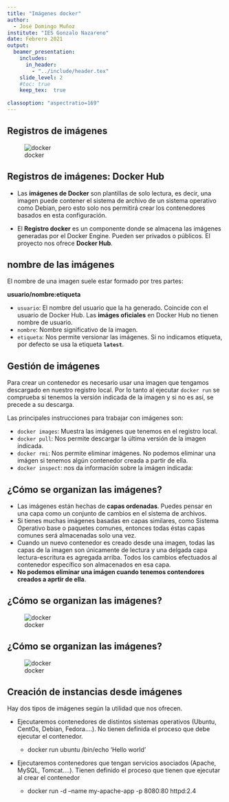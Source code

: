 ```yaml
---
title: "Imágenes docker"
author: 
  - José Domingo Muñoz
institute: "IES Gonzalo Nazareno"
date: Febrero 2021
output: 
  beamer_presentation:
    includes:
      in_header: 
        - "../include/header.tex"
    slide_level: 2
    #toc: true
    keep_tex:  true
    
classoption: "aspectratio=169"
---
```


## Registros de imágenes

![docker](img/docker2.png)

## Registros de imágenes: Docker Hub

* Las **imágenes de Docker** son plantillas de solo lectura, es decir, una imagen puede contener el sistema de archivo de un sistema operativo como Debian, pero esto solo nos permitirá crear los contenedores basados en esta configuración. 

* El **Registro docker** es un componente donde se almacena las imágenes generadas por el Docker Engine. Pueden ser privados o públicos. El proyecto nos ofrece **Docker Hub**.

## nombre de las imágenes

El nombre de una imagen suele estar formado por tres partes:

  **usuario/nombre:etiqueta**

* `usuario`: El nombre del usuario que la ha generado. Coincide con el usuario de Docker Hub. Las **imáges oficiales** en Docker Hub no tienen nombre de usuario.
* `nombre`: Nombre significativo de la imagen.
* `etiqueta`: Nos permite versionar las imágenes.  Si no indicamos etiqueta, por defecto se usa la etiqueta **`latest`**.

## Gestión de imágenes

Para crear un contenedor es necesario usar una imagen que tengamos descargado en nuestro registro local. Por lo tanto al ejecutar `docker run` se comprueba si tenemos la versión indicada de la imagen y si no es así, se precede a su descarga.

Las principales instrucciones para trabajar con imágenes son:

* `docker images`: Muestra las imágenes que tenemos en el registro local.
* `docker pull`: Nos permite descargar la última versión de la imagen indicada.
* `docker rmi`: Nos permite eliminar imágenes. No podemos eliminar una imágen si tenemos algún contenedor creada a partir de ella.
* `docker inspect`: nos da información sobre la imágen indicada:
  

## ¿Cómo se organizan las imágenes?

* Las imágenes están hechas de **capas ordenadas**. Puedes pensar en una capa como un conjunto de cambios en el sistema de archivos. 
* Si tienes muchas imágenes basadas en capas similares, como Sistema Operativo base o paquetes comunes, entonces todas éstas capas comunes será almacenadas solo una vez.
* Cuando un nuevo contenedor es creado desde una imagen, todas las capas de la imagen son únicamente de lectura y una delgada capa lectura-escritura es agregada arriba. Todos los cambios efectuados al contenedor específico son almacenados en esa capa. 
* **No podemos eliminar una imágen cuando tenemos contendores creados a aprtir de ella**.

## ¿Cómo se organizan las imágenes?

![docker](img/container-layers.jpg)

## ¿Cómo se organizan las imágenes?

![docker](img/sharing-layers.jpg)

## Creación de instancias desde imágenes

Hay dos tipos de imágenes según la utilidad que nos ofrecen.

* Ejecutaremos contenedores de distintos sistemas operativos (Ubuntu, CentOs, Debian, Fedora....). No tienen definida el proceso que debe ejecutar el contenedor.

  * docker run ubuntu /bin/echo 'Hello world'

* Ejecutaremos contenedores que tengan servicios asociados (Apache, MySQL, Tomcat....). Tienen definido el proceso que tienen que ejecutar al crear el contenedor

  *  docker run -d --name my-apache-app -p 8080:80 httpd:2.4